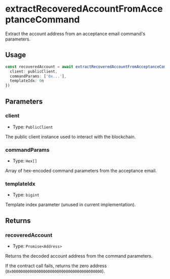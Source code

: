 # extractRecoveredAccountFromAcceptanceCommand

Extract the account address from an acceptance email command's parameters.

## Usage

```typescript
const recoveredAccount = await extractRecoveredAccountFromAcceptanceCommand({
  client: publicClient,
  commandParams: ['0x...'],
  templateIdx: 0n
})
```

## Parameters

### client

- Type: `PublicClient`

The public client instance used to interact with the blockchain.

### commandParams

- Type: `Hex[]`

Array of hex-encoded command parameters from the acceptance email.

### templateIdx

- Type: `bigint`

Template index parameter (unused in current implementation).

## Returns

### recoveredAccount

- Type: `Promise<Address>`

Returns the decoded account address from the command parameters.

If the contract call fails, returns the zero address (`0x0000000000000000000000000000000000000000`).